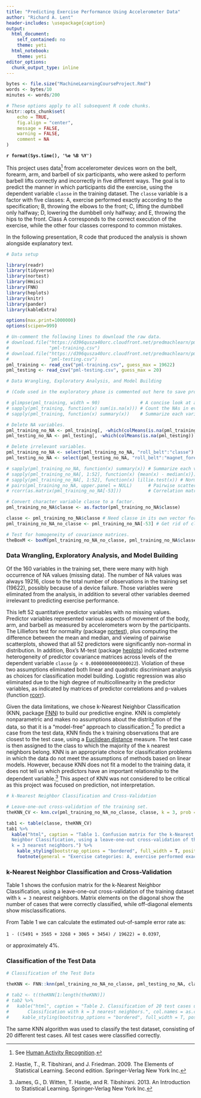 ```yaml
---
title: "Predicting Exercise Performance Using Accelerometer Data"
author: "Richard A. Lent"
header-includes: \usepackage{caption}
output:
  html_document:
    self_contained: no
    theme: yeti
  html_notebook:
    theme: yeti
editor_options:
  chunk_output_type: inline
---
```


```r
bytes <- file.size("MachineLearningCourseProject.Rmd")
words <- bytes/10
minutes <- words/200
```

```r

# These options apply to all subsequent R code chunks.
knitr::opts_chunk$set(
	echo = TRUE,
	fig.align = "center",
	message = FALSE,
	warning = FALSE,
	comment = NA
)

```

**
`r format(Sys.time(), '%e %B %Y')`
**

This project uses data^[See [Human Activity Recognition](http://web.archive.org/web/20161224072740/http:/groupware.les.inf.puc-rio.br/har).] from accelerometer devices worn on the belt, forearm, arm, and barbell of six participants, who were asked to perform barbell lifts correctly and incorrectly in five different ways. The goal is to predict the manner in which participants did the exercise, using the dependent variable `classe` in the training dataset. The `classe` variable is a factor with five classes: A, exercise performed exactly according to the specification; B, throwing the elbows to the front; C, lifting the dumbbell only halfway; D, lowering the dumbbell only halfway; and E, throwing the hips to the front. Class A corresponds to the correct execution of the exercise, while the other four classes correspond to common mistakes.

In the following presentation, R code that produced the analysis is shown alongside explanatory text.

```r

# Data setup

library(readr)
library(tidyverse)
library(nortest)
library(Hmisc)
library(FNN)
library(heplots)
library(knitr)
library(pander)
library(kableExtra)

options(max.print=1000000)
options(scipen=999)

# Un-comment the following lines to download the raw data.
# download.file("https://d396qusza40orc.cloudfront.net/predmachlearn/pml-training.csv", 
#               "pml-training.csv")
# download.file("https://d396qusza40orc.cloudfront.net/predmachlearn/pml-testing.csv", 
#               "pml-testing.csv")
pml_training <- read_csv("pml-training.csv", guess_max = 19622)
pml_testing <- read_csv("pml-testing.csv", guess_max = 20)

```

```r

# Data Wrangling, Exploratory Analysis, and Model Building

# (Code used in the exploratory phase is commented out here to save processing time.)

# glimpse(pml_training, width = 90)               # A concise look at all the variables.
# sapply(pml_training, function(x) sum(is.na(x))) # Count the NAs in every column.
# sapply(pml_training, function(x) summary(x))    # Summarize each variable.

# Delete NA variables.
pml_training_no_NA <- pml_training[, -which(colMeans(is.na(pml_training)) > 0.5)] 
pml_testing_no_NA <- pml_testing[, -which(colMeans(is.na(pml_testing)) > 0.5)]

# Delete irrelevant variables.
pml_training_no_NA <- select(pml_training_no_NA, "roll_belt":"classe")            
pml_testing_no_NA <- select(pml_testing_no_NA, "roll_belt":"magnet_forearm_z")

# sapply(pml_training_no_NA, function(x) summary(x)) # Summarize each variable.
# sapply(pml_training_no_NA[, 1:52], function(x) {mean(x) - median(x)}) # Compute (mean-median).
# sapply(pml_training_no_NA[, 1:52], function(x) lillie.test(x)) # Normality tests. 
# pairs(pml_training_no_NA, upper.panel = NULL)      # Pairwise scatterplots of predictors.
# rcorr(as.matrix(pml_training_no_NA[-53]))          # Correlation matrix and significance tests.

# Convert character variable classe to a factor.
pml_training_no_NA$classe <- as.factor(pml_training_no_NA$classe) 

classe <- pml_training_no_NA$classe # Need classe in its own vector for FNN::knn.
pml_training_no_NA_no_classe <- pml_training_no_NA[-53] # Get rid of classe for FNN::knn.

# Test for homogeneity of covariance matrices.
theBoxM <- boxM(pml_training_no_NA_no_classe, pml_training_no_NA$classe) 

```

### Data Wrangling, Exploratory Analysis, and Model Building

Of the 160 variables in the training set, there were many with high occurrence of NA values (missing data). The number of NA values was always 19216, close to the total number of observations in the training set (19622), possibly because of a device failure. Those variables were eliminated from the analysis, in addition to several other variables deemed irrelevant to predicting exercise performance. 

This left 52 quantitative predictor variables with no missing values. Predictor variables represented various aspects of movement of the body, arm, and barbell as measured by accelerometers worn by the participants. The Lilliefors test for normality (package [nortest](https://www.rdocumentation.org/packages/nortest/versions/1.0-4)), plus computing the difference between the mean and median, and viewing of pairwise scatterplots, showed that all 52 predictors were significantly non-normal in distribution. In addition, Box's M-test (package [heplots](https://www.rdocumentation.org/packages/heplots/versions/1.3-5)) indicated extreme heterogeneity of predictor covariance matrices across levels of the dependent variable `classe` (`p < 0.00000000000000022`). Violation of these two assumptions eliminated both linear and quadratic discriminant analysis as choices for classification model building. Logistic regression was also eliminated due to the high degree of multicollinearity in the predictor variables, as indicated by matrices of predictor correlations and p-values (function [rcorr](https://www.rdocumentation.org/packages/Hmisc/versions/4.1-1/topics/rcorr)). 

Given the data limitations, we chose k-Nearest Neighbor Classification (KNN, package [FNN](https://www.rdocumentation.org/packages/FNN/versions/1.1.2.1)) to build our predictive engine. KNN is completely nonparametric and makes no assumptions about the distribution of the data, so that it is a "model-free" approach to classification.^[Hastie, T., R. Tibshirani, and J. Friedman. 2009. The Elements of Statistical Learning. Second edition. Springer-Verlag New York Inc.
] To predict a case from the test data, KNN finds the `k` training observations that are closest to the test case, using a [Euclidean distance](https://en.wikipedia.org/wiki/Euclidean_distance) measure. The test case is then assigned to the class to which the majority of the `k` nearest neighbors belong. KNN is an appropriate choice for classification problems in which the data do not meet the assumptions of methods based on linear models. However, because KNN does not fit a model to the training data, it does not tell us which predictors have an important relationship to the dependent variable.^[James, G., D. Witten, T. Hastie, and R. Tibshirani. 2013. An Introduction to Statistical Learning. Springer-Verlag New York Inc.] This aspect of KNN was not considered to be critical as this project was focused on prediction, not interpretation.

```r

# k-Nearest Neighbor Classification and Cross-Validation

# Leave-one-out cross-validation of the training set.
theKNN_CV <- knn.cv(pml_training_no_NA_no_classe, classe, k = 3, prob = TRUE)

tab1 <- table(classe, theKNN_CV)
tab1 %>%
  kable("html", caption = "Table 1. Confusion matrix for the k-Nearest 
  Neighbor Classification, using a leave-one-out cross-validation of the training data and
  k = 3 nearest neighbors.") %>%   
    kable_styling(bootstrap_options = "bordered", full_width = T, position="center") %>% 
    footnote(general = "Exercise categories: A, exercise performed exactly according to the specification; B, throwing the elbows to the front; C, lifting the dumbbell only halfway; D, lowering the dumbbell only halfway; and E, throwing the hips to the front. Class A corresponds to the correct execution of the exercise, while the other four classes correspond to common mistakes.", general_title = "")

```

### k-Nearest Neighbor Classification and Cross-Validation

Table 1 shows the confusion matrix for the k-Nearest Neighbor Classification, using a leave-one-out cross-validation of the training dataset with `k = 3` nearest neighbors. Matrix elements on the diagonal show the number of cases that were correctly classified, while off-diagonal elements show misclassifications.

From Table 1 we can calculate the estimated out-of-sample error rate as:

`1 - ((5491 + 3565 + 3268 + 3065 + 3454) / 19622) = 0.0397`, 

or approximately 4%.

### Classification of the Test Data

```r

# Classification of the Test Data

theKNN <- FNN::knn(pml_training_no_NA_no_classe, pml_testing_no_NA, classe, k = 3, prob=TRUE)

# tab2 <- t(theKNN[1:length(theKNN)])
# tab2 %>%
#   kable("html", caption = "Table 2. Classification of 20 test cases using k-Nearest Neighbor 
#       Classification with k = 3 nearest neighbors.", col.names = as.character(1:20)) %>%   
#     kable_styling(bootstrap_options = "bordered", full_width = T, position="center")

```

The same KNN algorithm was used to classify the test dataset, consisting of 20 different test cases. All test cases were classified correctly.












  






